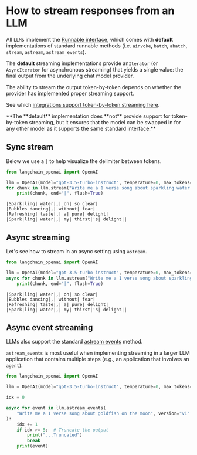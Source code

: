 # How to stream responses from an LLM

All `LLM`s implement the [Runnable interface](https://python.langchain.com/api_reference/core/runnables/langchain_core.runnables.base.Runnable.html#langchain_core.runnables.base.Runnable), which comes with **default** implementations of standard runnable methods (i.e. `ainvoke`, `batch`, `abatch`, `stream`, `astream`, `astream_events`).

The **default** streaming implementations provide an`Iterator` (or `AsyncIterator` for asynchronous streaming) that yields a single value: the final output from the underlying chat model provider.

The ability to stream the output token-by-token depends on whether the provider has implemented proper streaming support.

See which [integrations support token-by-token streaming here](/oss/javascript/integrations/llms/).



<Note>
**The **default** implementation does **not** provide support for token-by-token streaming, but it ensures that the model can be swapped in for any other model as it supports the same standard interface.**


</Note>

## Sync stream

Below we use a `|` to help visualize the delimiter between tokens.


```python
from langchain_openai import OpenAI

llm = OpenAI(model="gpt-3.5-turbo-instruct", temperature=0, max_tokens=512)
for chunk in llm.stream("Write me a 1 verse song about sparkling water."):
    print(chunk, end="|", flush=True)
```
```output
|Spark|ling| water|,| oh| so clear|
|Bubbles dancing|,| without| fear|
|Refreshing| taste|,| a| pure| delight|
|Spark|ling| water|,| my| thirst|'s| delight||
```
## Async streaming

Let's see how to stream in an async setting using `astream`.


```python
from langchain_openai import OpenAI

llm = OpenAI(model="gpt-3.5-turbo-instruct", temperature=0, max_tokens=512)
async for chunk in llm.astream("Write me a 1 verse song about sparkling water."):
    print(chunk, end="|", flush=True)
```
```output
|Spark|ling| water|,| oh| so clear|
|Bubbles dancing|,| without| fear|
|Refreshing| taste|,| a| pure| delight|
|Spark|ling| water|,| my| thirst|'s| delight||
```
## Async event streaming


LLMs also support the standard [astream events](https://python.langchain.com/api_reference/core/runnables/langchain_core.runnables.base.Runnable.html#langchain_core.runnables.base.Runnable.astream_events) method.

<Tip>

`astream_events` is most useful when implementing streaming in a larger LLM application that contains multiple steps (e.g., an application that involves an `agent`).
</Tip>


```python
from langchain_openai import OpenAI

llm = OpenAI(model="gpt-3.5-turbo-instruct", temperature=0, max_tokens=512)

idx = 0

async for event in llm.astream_events(
    "Write me a 1 verse song about goldfish on the moon", version="v1"
):
    idx += 1
    if idx >= 5:  # Truncate the output
        print("...Truncated")
        break
    print(event)
```
